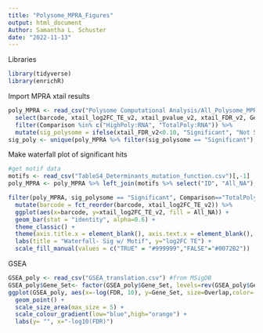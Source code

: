 ---
title: "Polysome_MPRA_Figures"
output: html_document
Author: Samantha L. Schuster
date: "2022-11-13"
---

Libraries
```{r}
library(tidyverse)
library(enrichR)
```

Import MPRA xtail results
```{r}
poly_MPRA <- read_csv("Polysome Computational Analysis/All_Polysome_MPRA_results.csv") %>%
  select(barcode, xtail_log2FC_TE_v2, xtail_pvalue_v2, xtail_FDR_v2, Gene.refGene, Comparison) %>%
  filter(Comparison %in% c("HighPoly:RNA", "TotalPoly:RNA")) %>%
  mutate(sig_polysome = ifelse(xtail_FDR_v2<0.10, "Significant", "Not Significant"))
sig_poly <- unique(poly_MPRA %>% filter(sig_polysome == "Significant") %>% pull(barcode))
```

Make waterfall plot of significant hits
```{r}
#get motif data
motifs <- read_csv("TableS4_Determinants_mutation_function.csv")[,-1]
poly_MPRA <- poly_MPRA %>% left_join(motifs %>% select("ID", "All_NA"), by=c("barcode"="ID"))

filter(poly_MPRA, sig_polysome == "Significant", Comparison=="TotalPoly:RNA") %>%
  mutate(barcode = fct_reorder(barcode, xtail_log2FC_TE_v2)) %>%
  ggplot(aes(x=barcode, y=xtail_log2FC_TE_v2, fill = All_NA)) +
  geom_bar(stat = "identity", alpha=0.6) +
  theme_classic() +
  theme(axis.title.x = element_blank(), axis.text.x = element_blank(), axis.ticks.x = element_blank()) +
  labs(title = "Waterfall- Sig w/ Motif", y="log2FC TE") +  
  scale_fill_manual(values = c("TRUE" = "#999999","FALSE"="#0072B2"))
```

GSEA
```{r}
GSEA_poly <- read_csv("GSEA_translation.csv") #from MSigDB
GSEA_poly$Gene_Set<- factor(GSEA_poly$Gene_Set, levels=rev(GSEA_poly$Gene_Set))
ggplot(GSEA_poly, aes(x=-log(FDR, 10), y=Gene_Set, size=Overlap,color=-log(FDR, 10))) + 
  geom_point() +
  scale_size_area(max_size = 5) +
  scale_colour_gradient(low="blue",high="orange") + 
  labs(y= "", x="-log10(FDR)")
```

